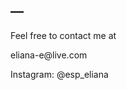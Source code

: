 ---
---

<link rel="stylesheet" href="styles.css" type="text/css" >



Feel free to contact me at 

eliana-e@live.com

Instagram: @esp_eliana


